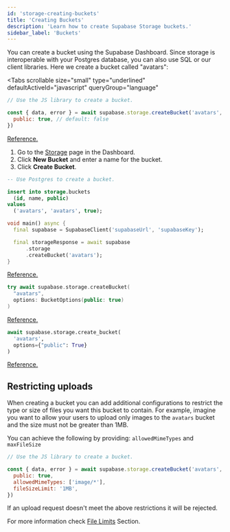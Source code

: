 ```yaml
---
id: 'storage-creating-buckets'
title: 'Creating Buckets'
description: 'Learn how to create Supabase Storage buckets.'
sidebar_label: 'Buckets'
---
```


You can create a bucket using the Supabase Dashboard. Since storage is interoperable with your Postgres database, you can also use SQL or our client libraries.
Here we create a bucket called "avatars":

<Tabs
  scrollable
  size="small"
  type="underlined"
  defaultActiveId="javascript"
  queryGroup="language"
>
<TabPanel id="javascript" label="JavaScript">

```js
// Use the JS library to create a bucket.

const { data, error } = await supabase.storage.createBucket('avatars', {
  public: true, // default: false
})
```

[Reference.](/docs/reference/javascript/storage-createbucket)

</TabPanel>

<TabPanel id="dashboard" label="Dashboard">

1. Go to the [Storage](https://supabase.com/dashboard/project/_/storage/buckets) page in the Dashboard.
2. Click **New Bucket** and enter a name for the bucket.
3. Click **Create Bucket**.

</TabPanel>
<TabPanel id="sql" label="SQL">

```sql
-- Use Postgres to create a bucket.

insert into storage.buckets
  (id, name, public)
values
  ('avatars', 'avatars', true);
```

</TabPanel>
<TabPanel id="dart" label="Dart">

```dart
void main() async {
  final supabase = SupabaseClient('supabaseUrl', 'supabaseKey');

  final storageResponse = await supabase
      .storage
      .createBucket('avatars');
}
```

[Reference.](https://pub.dev/documentation/storage_client/latest/storage_client/SupabaseStorageClient/createBucket.html)

</TabPanel>
<TabPanel id="swift" label="Swift">

```swift
try await supabase.storage.createBucket(
  "avatars",
  options: BucketOptions(public: true)
)
```

[Reference.](/docs/reference/swift/storage-createbucket)

</TabPanel>
<TabPanel id="python" label="Python">

```python
await supabase.storage.create_bucket(
  'avatars',
  options={"public": True}
)
```

[Reference.](/docs/reference/python/storage-createbucket)

</TabPanel>
</Tabs>

## Restricting uploads

When creating a bucket you can add additional configurations to restrict the type or size of files you want this bucket to contain.
For example, imagine you want to allow your users to upload only images to the `avatars` bucket and the size must not be greater than 1MB.

You can achieve the following by providing: `allowedMimeTypes` and `maxFileSize`

```js
// Use the JS library to create a bucket.

const { data, error } = await supabase.storage.createBucket('avatars', {
  public: true,
  allowedMimeTypes: ['image/*'],
  fileSizeLimit: '1MB',
})
```

If an upload request doesn't meet the above restrictions it will be rejected.

For more information check [File Limits](/docs/guides/storage/uploads/file-limits) Section.

